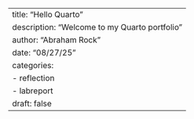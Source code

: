 ---
title: "Hello Quarto"
description: "Welcome to my Quarto portfolio"
author: "Abraham Rock"
date: "08/27/25"
categories:
  - reflection
  - labreport
draft: false
---